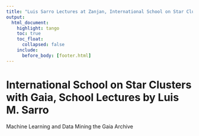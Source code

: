 ```yaml
---
title: "Luis Sarro Lectures at Zanjan, International School on Star Clusters with Gaia"
output: 
  html_document:
    highlight: tango
    toc: true
    toc_float:
      collapsed: false
    include:
      before_body: [footer.html]
---
```


<style type="text/css">
.title {
  display: none;
}

</style>

# International School on Star Clusters with Gaia, School Lectures by Luis M. Sarro
Machine Learning and Data Mining the Gaia Archive
